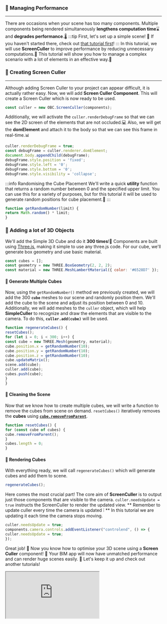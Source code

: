 ### 🚅 Managing Performance
---
There are occasions when your scene has too many components.
Multiple components being rendered simultaneously **lengthens computation time**⌛️ and **degrades performance**.🌡️
:::tip First, let's set up a simple scene!
👀 If you haven't started there, check out [that tutorial first](SimpleScene.mdx)!
:::
In this tutorial, we will use **ScreenCuller** to improve performance by reducing unnecessary computations.🚀
This tutorial will show you how to manage a complex scenario with a lot of elements in an effective way.🦾
### 🧰 Creating Screen Culler
---
Although adding Screen Culler to your project can appear difficult, it is actually rather easy.
Now, we will add **Screen Culler Component**.
This will create a Screen Culler which is now ready to be used.

```js
const culler = new OBC.ScreenCuller(components);
```
Additionally, we will activate the `culler.renderDebugFrame`
so that we can see the 2D screen of the elements that are not occluded.💻
Also, we will get the **domElement** and attach it to the body so that we can see this frame in real-time.📊

```js
culler.renderDebugFrame = true;
const debugFrame = culler.renderer.domElement;
document.body.appendChild(debugFrame);
debugFrame.style.position = 'fixed';
debugFrame.style.left = '0';
debugFrame.style.bottom = '0';
debugFrame.style.visibility = 'collapse';
```
:::info Randomising the Cube Placement
We'll write a quick **utility** function that returns a random number between 0 and the specified upper limit.
You can use this for a variety of purposes, but for this tutorial
it will be used to generate random positions for cube placement.📌
:::

```js
function getRandomNumber(limit) {
return Math.random() * limit;
}
```
### 🧱 Adding a lot of 3D Objects
We'll add the Simple 3D Cube and do it **300 times**!🤯
Components are built using [Three.js](https://threejs.org/), making it simple to use any three.js code.
For our cube, we'll generate box geometry and use basic material.

```js
const cubes = [];
const geometry = new THREE.BoxGeometry(2, 2, 2);
const material = new THREE.MeshLambertMaterial({ color: '#6528D7' });
```
#### 🧪 Generate Multiple Cubes
Now, using the `getRandomNumber()` method we previously created, we will add the 300 **`cube`** meshes to our scene
and randomly position them. We'll add the cube to the scene and adjust its position between 0 and 10.
Additionally, we will add meshes to the `culler` object, which will help **SimpleCuller** to recognize and
draw the elements that are visible to the camera. To do this, **`culler.add(cube)`** will be used.

```js
function regenerateCubes() {
resetCubes();
for (let i = 0; i < 300; i++) {
const cube = new THREE.Mesh(geometry, material);
cube.position.x = getRandomNumber(10);
cube.position.y = getRandomNumber(10);
cube.position.z = getRandomNumber(10);
cube.updateMatrix();
scene.add(cube);
culler.add(cube);
cubes.push(cube);
}
}
```
#### 🧹 Cleaning the Scene
Now that we know how to create multiple cubes, we will write a function to remove the cubes from scene on demand.
`resetCubes()` iteratively removes the **cubes** using [**`cube.removeFromParent`**](https://threejs.org/docs/index.html?q=obje#api/en/core/Object3D.removeFromParent).

```js
function resetCubes() {
for (const cube of cubes) {
cube.removeFromParent();
}
cubes.length = 0;
}
```
#### 📢 Rendering Cubes
With everything ready, we will call `regenerateCubes()` which will generate cubes and add them to scene.

```js
regenerateCubes();
```
Here comes the most crucial part! The core aim of **ScreenCuller** is to output just those components that are
visible to the camera.
`culler.needsUpdate = true` instructs the ScreenCuller to render the updated view.
** Remember to update culler every time the camera is updated ❕ **
In this tutorial we are updating it each time the camera stops moving.

```js
culler.needsUpdate = true;
components.camera.controls.addEventListener("controlend", () => {
culler.needsUpdate = true;
});
```
Great job! 🎉 Now you know how to optimise your 3D scene using a
**Screen Culler** component! 💪
Your BIM app will now have unmatched performance and can render huge scenes easily. 🚀
Let's keep it up and check out another tutorials!


  <iframe src="https://ifcjs.github.io/components/core/ScreenCuller/index.html"></iframe>

  